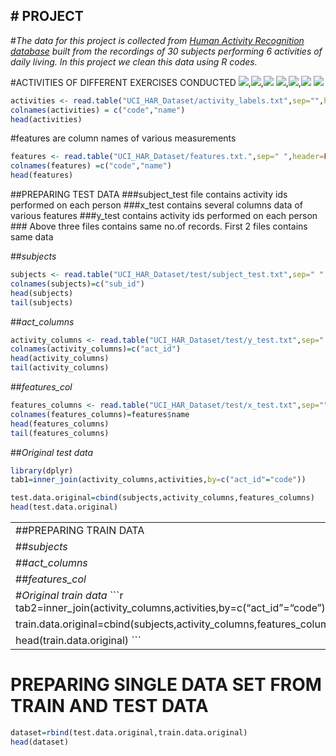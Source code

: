 # PROJECT
----------

#*The data for this project is collected from [Human Activity Recognition database](http://archive.ics.uci.edu/ml/datasets/Human+Activity+Recognition+Using+Smartphones) built from the recordings of 30 subjects performing 6 activities of daily living.
In this project we clean this data using R codes.*

#ACTIVITIES OF DIFFERENT EXERCISES CONDUCTED 
![](image/images.jpg),![](image/phone.jpg),![](image/walking.jpg)
![](image/standing.jpg),![](image/upndown.jpg),![](image/sitting.jpg)
![](image/laying.jpg)



```r
activities <- read.table("UCI_HAR_Dataset/activity_labels.txt",sep="",header=FALSE)
colnames(activities) = c("code","name")
head(activities)
```
#features are column names of various measurements
```r
features <- read.table("UCI_HAR_Dataset/features.txt.",sep=" ",header=FALSE)
colnames(features) =c("code","name")
head(features)
```

##PREPARING TEST DATA
###subject_test file contains activity ids performed on each person
###x_test contains several columns data of various features
###y_test contains activity ids performed on each person
### Above three files contains same no.of records. First 2 files contains same data

##*subjects*
```r
subjects <- read.table("UCI_HAR_Dataset/test/subject_test.txt",sep=" ",header=FALSE)
colnames(subjects)=c("sub_id")
head(subjects)
tail(subjects)
```

##*act_columns*
```r
activity_columns <- read.table("UCI_HAR_Dataset/test/y_test.txt",sep=" ",header=FALSE)
colnames(activity_columns)=c("act_id")
head(activity_columns)
tail(activity_columns)
```

##*features_col*
```r
features_columns <- read.table("UCI_HAR_Dataset/test/x_test.txt",sep="",header=FALSE)
colnames(features_columns)=features$name
head(features_columns)
tail(features_columns)
```

##*Original test data*
```r
library(dplyr)
tab1=inner_join(activity_columns,activities,by=c("act_id"="code"))

test.data.original=cbind(subjects,activity_columns,features_columns)
head(test.data.original)
```
----------------------------------------------------------------------------------------------
##PREPARING TRAIN DATA

##*subjects*
```r
subjects <- read.table("UCI_HAR_Dataset/train/subject_train.txt",sep="",header=F)
colnames(subjects)<- c("sub_id")
head(subjects)
```

##*act_columns*
```r
activity_columns <- read.table("UCI_HAR_Dataset/train/y_train.txt",sep=" ",header=FALSE)
colnames(activity_columns) <- c("act_id")
head(activity_columns)
```

##*features_col*
```r
features_columns<- read.table("UCI_HAR_Dataset/train/X_train.txt",sep="",header=FALSE)
colnames(features_columns) <- features$name
head(features_columns)
```

#*Original train data*
```r
tab2=inner_join(activity_columns,activities,by=c("act_id"="code"))

train.data.original=cbind(subjects,activity_columns,features_columns)

head(train.data.original)
```
-------------------------------------------------------------------------------------------

# PREPARING SINGLE DATA SET FROM TRAIN AND TEST DATA

```r
dataset=rbind(test.data.original,train.data.original)
head(dataset)
```